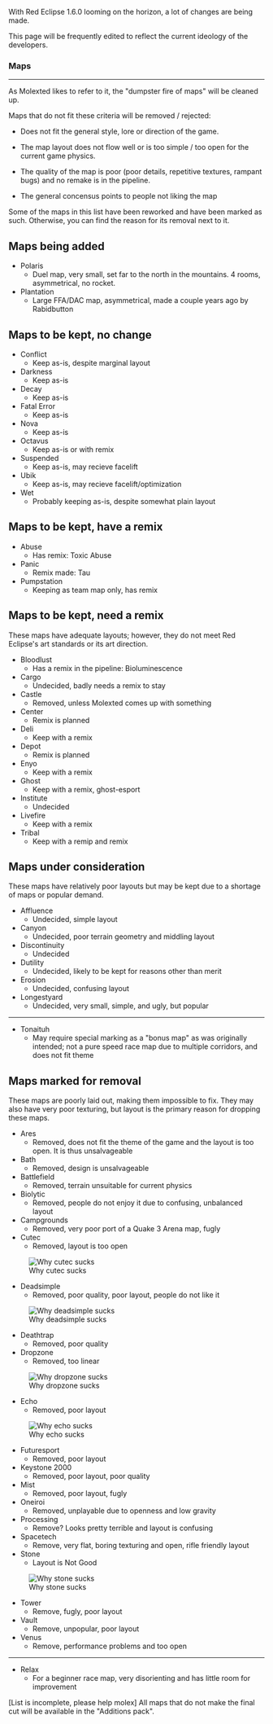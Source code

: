 With Red Eclipse 1.6.0 looming on the horizon, a lot of changes are being made.

This page will be frequently edited to reflect the current ideology of the developers.


=== '''Maps''' ===

----



As Molexted likes to refer to it, the "dumpster fire of maps" will be cleaned up.

Maps that do not fit these criteria will be removed / rejected:


* Does not fit the general style, lore or direction of the game.

* The map layout does not flow well or is too simple / too open for the current game physics.

* The quality of the map is poor (poor details, repetitive textures, rampant bugs) and no remake is in the pipeline.

* The general concensus points to people not liking the map



Some of the maps in this list have been reworked and have been marked as such.
Otherwise, you can find the reason for its removal next to it.

== Maps being added ==

* Polaris
** Duel map, very small, set far to the north in the mountains. 4 rooms, asymmetrical, no rocket.
* Plantation
** Large FFA/DAC map, asymmetrical, made a couple years ago by Rabidbutton

== Maps to be kept, no change ==

* Conflict
** Keep as-is, despite marginal layout
* Darkness
** Keep as-is
* Decay
** Keep as-is
* Fatal Error
** Keep as-is
* Nova
** Keep as-is
* Octavus
** Keep as-is or with remix
* Suspended
** Keep as-is, may recieve facelift
* Ubik
** Keep as-is, may recieve facelift/optimization
* Wet
** Probably keeping as-is, despite somewhat plain layout
== Maps to be kept, have a remix ==

* Abuse
** Has remix: Toxic Abuse
* Panic
** Remix made: Tau
* Pumpstation
** Keeping as team map only, has remix

== Maps to be kept, need a remix ==

These maps have adequate layouts; however, they do not meet Red Eclipse's art standards or its art direction.


* Bloodlust
** Has a remix in the pipeline: Bioluminescence
* Cargo
** Undecided, badly needs a remix to stay
* Castle
** Removed, unless Molexted comes up with something
* Center
** Remix is planned
* Deli
** Keep with a remix
* Depot
** Remix is planned
* Enyo
** Keep with a remix
* Ghost
** Keep with a remix, ghost-esport
* Institute
** Undecided
* Livefire
** Keep with a remix
* Tribal
** Keep with a remip and remix

== Maps under consideration ==

These maps have relatively poor layouts but may be kept due to a shortage of maps or popular demand.

* Affluence
** Undecided, simple layout
* Canyon
** Undecided, poor terrain geometry and middling layout
* Discontinuity
** Undecided
* Dutility
** Undecided, likely to be kept for reasons other than merit
* Erosion
** Undecided, confusing layout
* Longestyard
** Undecided, very small, simple, and ugly, but popular


----

*Tonaituh
** May require special marking as a "bonus map" as was originally intended; not a pure speed race map due to multiple corridors, and does not fit theme

== Maps marked for removal ==

These maps are poorly laid out, making them impossible to fix. They may also have very poor texturing, but layout is the primary reason for dropping these maps.

* Ares 
** Removed, does not fit the theme of the game and the layout is too open. It is thus unsalvageable
* Bath
** Removed, design is unsalvageable
* Battlefield
** Removed, terrain unsuitable for current physics
* Biolytic
** Removed, people do not enjoy it due to confusing, unbalanced layout
* Campgrounds
** Removed, very poor port of a Quake 3 Arena map, fugly
* Cutec
** Removed, layout is too open
[[File:Cutec-annotated.jpg|thumb|Why cutec sucks]]
* Deadsimple
** Removed, poor quality, poor layout, people do not like it
[[File:Deadsimple-annotated.jpg|thumb|Why deadsimple sucks]]
* Deathtrap
** Removed, poor quality
* Dropzone
** Removed, too linear
[[File:Dropzone-annotated.jpg|thumb|Why dropzone sucks]]
* Echo
** Removed, poor layout
[[File:Echo-annotated.jpg|thumb|Why echo sucks]]
* Futuresport
** Removed, poor layout
* Keystone 2000
** Removed, poor layout, poor quality
* Mist
** Removed, poor layout, fugly
* Oneiroi
** Removed, unplayable due to openness and low gravity
* Processing
** Remove? Looks pretty terrible and layout is confusing
* Spacetech
** Remove, very flat, boring texturing and open, rifle friendly layout
* Stone
** Layout is Not Good
[[File:Stone-annotated.jpg|thumb|Why stone sucks]]
* Tower
** Remove, fugly, poor layout
* Vault
** Remove, unpopular, poor layout
* Venus
** Remove, performance problems and too open


----

*Relax
** For a beginner race map, very disorienting and has little room for improvement


[List is incomplete, please help molex]
All maps that do not make the final cut will be available in the "Additions pack".
